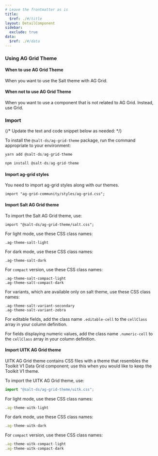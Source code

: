 ```yaml
---
# Leave the frontmatter as is
title:
  $ref: ./#/title
layout: DetailComponent
sidebar:
  exclude: true
data:
  $ref: ./#/data
---
```


### Using AG Grid Theme

#### When to use AG Grid Theme

When you want to use the Salt theme with AG Grid.

#### When not to use AG Grid Theme

When you want to use a component that is not related to AG Grid. Instead, use Grid.

### Import

{/* Update the text and code snippet below as needed: */}

To install the `@salt-ds/ag-grid-theme` package, run the command appropriate to your environment:

```js
yarn add @salt-ds/ag-grid-theme
```

```js
npm install @salt-ds/ag-grid-theme
```

#### Import ag-grid styles

You need to import ag-grid styles along with our themes.

```
import "ag-grid-community/styles/ag-grid.css";
```

#### Import Salt AG Grid theme

To import the Salt AG Grid theme, use:

```
import "@salt-ds/ag-grid-theme/salt.css";
```

For light mode, use these CSS class names:

```
.ag-theme-salt-light
```

For dark mode, use these CSS class names:

```
.ag-theme-salt-dark
```

For `compact` version, use these CSS class names:

```
.ag-theme-salt-compact-light
.ag-theme-salt-compact-dark
```

For variants, which are available only on salt theme, use these CSS class names:

```
.ag-theme-salt-variant-secondary
.ag-theme-salt-variant-zebra
```

For editable fields, add the class name `.editable-cell` to the `cellClass` array in your column definition.

For fields displaying numeric values, add the class name `.numeric-cell` to the `cellClass` array in your column definition.

#### Import UITK AG Grid theme

UITK AG Grid theme contains CSS files with a theme that resembles the Toolkit V1 Data Grid component; use this when you would like to keep the Toolkit V1 theme.

To import the UITK AG Grid theme, use:

```js
import "@salt-ds/ag-grid-theme/uitk.css";
```

For light mode, use these CSS class names:

```js
.ag-theme-uitk-light
```

For dark mode, use these CSS class names:

```js
.ag-theme-uitk-dark
```

For `compact` version, use these CSS class names:

```js
.ag-theme-uitk-compact-light
.ag-theme-uitk-compact-dark
```